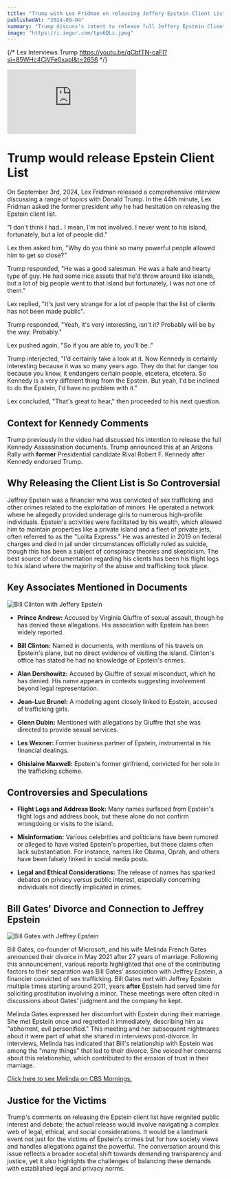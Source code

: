 ```yaml
---
title: "Trump with Lex Fridman on releasing Jeffery Epstein Client List: 'yeah I'd be inclined to'"
publishedAt: "2024-09-04"
summary: "Trump discuss's intent to release full Jeffery Epstein Client List."
image: "https://i.imgur.com/tpo6QLz.jpeg"
---
```


{/* Lex Interviews Trump https://youtu.be/qCbfTN-caFI?si=85WHc4CjVFe0xapI&t=2656 */}

<div style={{ position: 'relative', paddingBottom: '56.25%', height: 0, overflow: 'hidden', maxWidth: '100%' }}>
  <iframe
    src="https://www.youtube.com/embed/qCbfTN-caFI?si=zh4VILHWjJuR_15X&amp;start=2656"
    title="YouTube video player"
    frameBorder="0"
    allow="accelerometer; autoplay; clipboard-write; encrypted-media; gyroscope; picture-in-picture; web-share"
    allowFullScreen
    style={{ position: 'absolute', top: 0, left: 0, width: '100%', height: '100%' }}
  ></iframe>
</div>

# Trump would release Epstein Client List

On September 3rd, 2024, Lex Fridman released a comprehensive interview discussing a range of topics with Donald Trump. In the 44th minute, Lex Fridman asked the former president why he had hesitation on releasing the Epstein client list.

"I don't think I had.. I mean, I'm not involved. I never went to his island, fortunately, but a lot of people did."

Lex then asked him, "Why do you think so many powerful people allowed him to get so close?"

Trump responded, "He was a good salesman. He was a hale and hearty type of guy. He had some nice assets that he'd throw around like islands, but a lot of big people went to that island but fortunately, I was not one of them."

Lex replied, "It's just very strange for a lot of people that the list of clients has not been made public".

Trump responded, "Yeah, it's very interesting, isn't it? Probably will be by the way. Probably."

Lex pushed again, "So if you are able to, you'll be.."

Trump interjected, "I'd certainly take a look at it. Now Kennedy is certainly interesting because it was so many years ago. They do that for danger too because you know, it endangers certain people, etcetera, etcetera. So Kennedy is a very different thing from the Epstein. But yeah, I'd be inclined to do the Epstein, I'd have no problem with it."

Lex concluded, "That's great to hear," then proceeded to his next question.

## Context for Kennedy Comments

Trump previously in the video had discussed his intention to release the full Kennedy Assassination documents. Trump announced this at an Arizona Rally with **former** Presidential candidate Rival Robert F. Kennedy after Kennedy endorsed Trump.

## Why Releasing the Client List is So Controversial

Jeffrey Epstein was a financier who was convicted of sex trafficking and other crimes related to the exploitation of minors. He operated a network where he allegedly provided underage girls to numerous high-profile individuals. Epstein's activities were facilitated by his wealth, which allowed him to maintain properties like a private island and a fleet of private jets, often referred to as the "Lolita Express." He was arrested in 2019 on federal charges and died in jail under circumstances officially ruled as suicide, though this has been a subject of conspiracy theories and skepticism. The best source of documentation regarding his clients has been his flight logs to his island where the majority of the abuse and trafficking took place.

## Key Associates Mentioned in Documents
![Bill Clinton with Jeffery Epstein](http://tiny.cc/ylskzz)

- **Prince Andrew:** Accused by Virginia Giuffre of sexual assault, though he has denied these allegations. His association with Epstein has been widely reported.

- **Bill Clinton:** Named in documents, with mentions of his travels on Epstein's plane, but no direct evidence of visiting the island. Clinton's office has stated he had no knowledge of Epstein's crimes.

- **Alan Dershowitz:** Accused by Giuffre of sexual misconduct, which he has denied. His name appears in contexts suggesting involvement beyond legal representation.

- **Jean-Luc Brunel:** A modeling agent closely linked to Epstein, accused of trafficking girls.

- **Glenn Dubin:** Mentioned with allegations by Giuffre that she was directed to provide sexual services.

- **Les Wexner:** Former business partner of Epstein, instrumental in his financial dealings.

- **Ghislaine Maxwell:** Epstein's former girlfriend, convicted for her role in the trafficking scheme.

## Controversies and Speculations

- **Flight Logs and Address Book:** Many names surfaced from Epstein's flight logs and address book, but these alone do not confirm wrongdoing or visits to the island.

- **Misinformation:** Various celebrities and politicians have been rumored or alleged to have visited Epstein's properties, but these claims often lack substantiation. For instance, names like Obama, Oprah, and others have been falsely linked in social media posts.

- **Legal and Ethical Considerations:** The release of names has sparked debates on privacy versus public interest, especially concerning individuals not directly implicated in crimes.

## Bill Gates' Divorce and Connection to Jeffrey Epstein
![Bill Gates with Jeffrey Epstein](http://tiny.cc/tlskzz)

Bill Gates, co-founder of Microsoft, and his wife Melinda French Gates announced their divorce in May 2021 after 27 years of marriage. Following this announcement, various reports highlighted that one of the contributing factors to their separation was Bill Gates' association with Jeffrey Epstein, a financier convicted of sex trafficking.
Bill Gates met with Jeffrey Epstein multiple times starting around 2011, years **after** Epstein had served time for soliciting prostitution involving a minor. These meetings were often cited in discussions about Gates' judgment and the company he kept.

Melinda Gates expressed her discomfort with Epstein during their marriage. She met Epstein once and regretted it immediately, describing him as "abhorrent, evil personified." This meeting and her subsequent nightmares about it were part of what she shared in interviews post-divorce.
In interviews, Melinda has indicated that Bill's relationship with Epstein was among the "many things" that led to their divorce. She voiced her concerns about this relationship, which contributed to the erosion of trust in their marriage.

[Click here to see Melinda on CBS Mornings.](https://youtu.be/CTy7P9iEMbg?si=GlBrW78yLwVctKLl&t=88)

## Justice for the Victims

Trump's comments on releasing the Epstein client list have reignited public interest and debate; the actual release would involve navigating a complex web of legal, ethical, and social considerations. It would be a landmark event not just for the victims of Epstein's crimes but for how society views and handles allegations against the powerful. The conversation around this issue reflects a broader societal shift towards demanding transparency and justice, yet it also highlights the challenges of balancing these demands with established legal and privacy norms.
